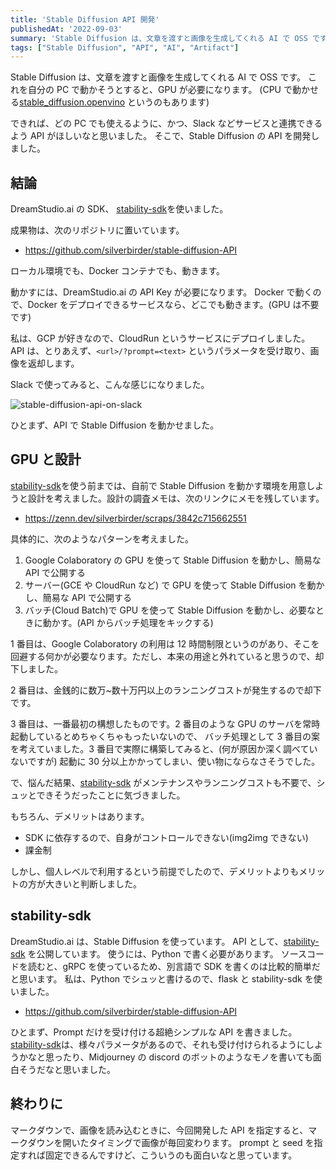 ```yaml
---
title: 'Stable Diffusion API 開発'
publishedAt: '2022-09-03'
summary: 'Stable Diffusion は、文章を渡すと画像を生成してくれる AI で OSS です。これを自前で動かそうとすると、GPU が必要になります。'
tags: ["Stable Diffusion", "API", "AI", "Artifact"]
---
```


Stable Diffusion は、文章を渡すと画像を生成してくれる AI で OSS です。
これを自分の PC で動かそうとすると、GPU が必要になります。
(CPU で動かせる[stable_diffusion.openvino](https://github.com/bes-dev/stable_diffusion.openvino) というのもあります)

できれば、どの PC でも使えるように、かつ、Slack などサービスと連携できるよう API がほしいなと思いました。
そこで、Stable Diffusion の API を開発しました。

## 結論

DreamStudio.ai の SDK、 [stability-sdk](https://github.com/Stability-AI/stability-sdk)を使いました。

成果物は、次のリポジトリに置いています。

- https://github.com/silverbirder/stable-diffusion-API

ローカル環境でも、Docker コンテナでも、動きます。

動かすには、DreamStudio.ai の API Key が必要になります。
Docker で動くので、Docker をデプロイできるサービスなら、どこでも動きます。(GPU は不要です)

私は、GCP が好きなので、CloudRun というサービスにデプロイしました。
API は、とりあえず、`<url>/?prompt=<text>` というパラメータを受け取り、画像を返却します。

Slack で使ってみると、こんな感じになりました。

<Image
  src="https://res.cloudinary.com/silverbirder/image/upload/v1662177842/silver-birder.github.io/blog/stable-diffusion-api-on-slack.jpg"
  width={900}
  height={778}
  alt="stable-diffusion-api-on-slack"
/>

ひとまず、API で Stable Diffusion を動かせました。

## GPU と設計

[stability-sdk](https://github.com/Stability-AI/stability-sdk)を使う前までは、自前で Stable Diffusion を動かす環境を用意しようと設計を考えました。設計の調査メモは、次のリンクにメモを残しています。

- https://zenn.dev/silverbirder/scraps/3842c715662551

具体的に、次のようなパターンを考えました。

1. Google Colaboratory の GPU を使って Stable Diffusion を動かし、簡易な API で公開する
2. サーバー(GCE や CloudRun など) で GPU を使って Stable Diffusion を動かし、簡易な API で公開する
3. バッチ(Cloud Batch)で GPU を使って Stable Diffusion を動かし、必要なときに動かす。(API からバッチ処理をキックする)

1 番目は、Google Colaboratory の利用は 12 時間制限というのがあり、そこを回避する何かが必要なります。ただし、本来の用途と外れていると思うので、却下しました。

2 番目は、金銭的に数万~数十万円以上のランニングコストが発生するので却下です。

3 番目は、一番最初の構想したものです。2 番目のような GPU のサーバを常時起動しているとめちゃくちゃもったいないので、
バッチ処理として 3 番目の案を考えていました。3 番目で実際に構築してみると、(何が原因か深く調べていないですが) 起動に 30 分以上かかってしまい、使い物にならなさそうでした。

で、悩んだ結果、[stability-sdk](https://github.com/Stability-AI/stability-sdk) がメンテナンスやランニングコストも不要で、シュッとできそうだったことに気づきました。

もちろん、デメリットはあります。

- SDK に依存するので、自身がコントロールできない(img2img できない)
- 課金制

しかし、個人レベルで利用するという前提でしたので、デメリットよりもメリットの方が大きいと判断しました。

## stability-sdk

DreamStudio.ai は、Stable Diffusion を使っています。
API として、[stability-sdk](https://github.com/Stability-AI/stability-sdk) を公開しています。
使うには、Python で書く必要があります。
ソースコードを読むと、gRPC を使っているため、別言語で SDK を書くのは比較的簡単だと思います。
私は、Python でシュッと書けるので、flask と stability-sdk を使いました。

- https://github.com/silverbirder/stable-diffusion-API

ひとまず、Prompt だけを受け付ける超絶シンプルな API を書きました。
[stability-sdk](https://github.com/Stability-AI/stability-sdk)は、様々パラメータがあるので、それも受け付けられるようにしようかなと思ったり、Midjourney の discord のボットのようなモノを書いても面白そうだなと思いました。

## 終わりに

マークダウンで、画像を読み込むときに、今回開発した API を指定すると、マークダウンを開いたタイミングで画像が毎回変わります。
prompt と seed を指定すれば固定できるんですけど、こういうのも面白いなと思っています。
